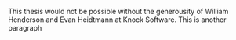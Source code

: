 
<!-- people to thank:
 - thesis advisor
 - William Henderson and Evan at Ride Report
 - My mom
 - Kiki
 - Rennie
 - others
 
 -->

This thesis would not be possible without the generousity of William Henderson
and Evan Heidtmann at Knock Software. 
\newline
This is another paragraph
